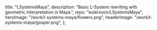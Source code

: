   title: "LSystemsMaya",
  description:
    "Basic L-System rewriting with geometric interpretation in Maya.",
  repo: "eulersson/LSystemsMaya",
  heroImage: "/work/l-systems-maya/flowers.png",
  headerImage: "/work/l-systems-maya/gosper.png",
};
